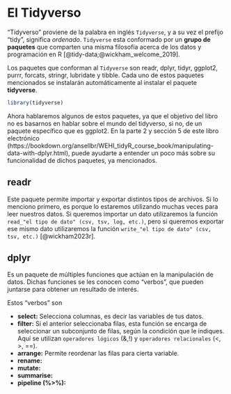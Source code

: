 # El Tidyverso 

"Tidyverso" proviene de la palabra en inglés `Tidyverse`, y a su vez el prefijo "tidy", significa _ordenado_. `Tidyverse` esta conformado por un __grupo de paquetes__ que comparten una misma filosofía acerca de los datos y programación en R [@tidy-data;@wickham_welcome_2019].

Los paquetes que conforman al `Tidyverse` son readr, dplyr, tidyr, ggplot2, purrr, forcats, stringr, lubridate y tibble. Cada uno de estos paquetes mencionados se instalarán automáticamente al instalar el paquete __tidyverse__. 

```r
library(tidyverse)
```

Ahora hablaremos algunos de estos paquetes, ya que el objetivo del libro no es basarnos en hablar sobre el mundo del tidyverso, si no, de un paquete específico que es ggplot2. En la parte 2 y sección 5 de este libro electrónico (https://bookdown.org/ansellbr/WEHI_tidyR_course_book/manipulating-data-with-dplyr.html), puede ayudarte a entender un poco más sobre su funcionalidad de dichos paquetes, ya mencionados. 

## readr

Este paquete permite importar y exportar distintos tipos de archivos. Si lo menciono primero, es porque lo estaremos utilizando muchas veces para leer nuestros datos. Si queremos importar un dato utilizaremos la función `read_"el tipo de dato" (csv, tsv, log, etc.)`, pero si queremos exportar ese mismo dato utilizaremos la función `write_"el tipo de dato" (csv, tsv, etc.)` [@wickham2023r].

## dplyr

Es un paquete de múltiples funciones que actúan en la manipulación de datos. Dichas funciones se les conocen como "verbos", que pueden juntarse para obtener un resultado de interés. 

Estos "verbos" son 

- __select:__ Selecciona columnas, es decir las variables de tus datos.
- __filter:__ Si el anterior seleccionaba filas, esta función se encarga de seleccionar un subconjunto de filas, según la condición que le indiques. Aquí se utilizan `operadores lógicos` (&,!) y `operadores relacionales` (<, >, ==).
- __arrange:__ Permite reordenar las filas para cierta variable. 
- __rename:__
- __mutate:__
- __summarise:__
- __pipeline (%>%):__





